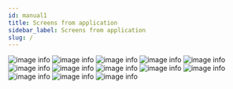 ```yaml
---
id: manual1
title: Screens from application
sidebar_label: Screens from application
slug: /
---
```


![image info](./assets/entry.bmp) ![image info](./assets/dashboard_table.bmp) ![image info](./assets/dashboard_tree_parameters-colors.bmp) ![image info](./assets/dashboard_tree_parameters.bmp) ![image info](./assets/dashboard_tree_parameters_accept_notification_i18n.bmp) ![image info](./assets/dashboard_tree.bmp) ![image info](./assets/error_notification_i18n.bmp) ![image info](./assets/example_home_submit_i18n.bmp) ![image info](./assets/example_home_submit.bmp) ![image info](./assets/menu.bmp) ![image info](./assets/export-file.bmp) ![image info](./assets/generate-project.bmp) ![image info](./assets/notification.bmp)
